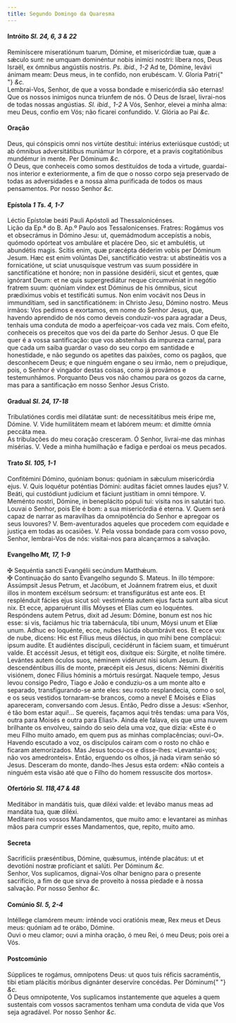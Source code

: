 ```yaml
---
title: Segundo Domingo da Quaresma
---
```


<h4 class="text-center">
  Intróito <em>Sl. 24, 6, 3 & 22</em>
</h4>
<div class="grid grid-cols-2 gap-5">
  <span class="text-justify">
    Reminíscere miseratiónum tuarum, Dómine, et misericórdiæ tuæ, quæ a sǽculo
    sunt: ne umquam dominéntur nobis inimíci nostri: líbera nos, Deus Israël, ex
    ómnibus angústiis nostris. <em>Ps. ibid., 1-2</em> Ad te, Dómine, levávi
    ánimam meam: Deus meus, in te confído, non erubéscam. V. Gloria Patri{" "}
    <em>&c.</em>
  </div>
  <span class="text-justify">
    Lembrai-Vos, Senhor, de que a vossa bondade e misericórdia são eternas! Que
    os nossos inimigos nunca triunfem de nós. Ó Deus de Israel, livrai-nos de
    todas nossas angústias. <em>Sl. ibid., 1-2</em> A Vós, Senhor, elevei a
    minha alma: meu Deus, confio em Vós; não ficarei confundido. V. Glória ao
    Pai <em>&c.</em>
  </span>
</div>

<h4 class="text-center">Oração</h4>
<div class="grid grid-cols-2 gap-5">
  <span class="text-justify">
    Deus, qui cónspicis omni nos virtúte destítui: intérius exteriúsque custódi;
    ut ab ómnibus adversitátibus muniámur In córpore, et a pravis cogitatiónibus
    mundémur in mente. Per Dóminum <em>&c.</em>
  </div>
  <span class="text-justify">
    Ó Deus, que conheceis como somos destituídos de toda a virtude, guardai-nos
    interior e exteriormente, a fim de que o nosso corpo seja preservado de
    todas as adversidades e a nossa alma purificada de todos os maus
    pensamentos. Por nosso Senhor <em>&c.</em>
  </span>
</div>

<h4 class="text-center">
  Epístola <em>1 Ts. 4, 1-7</em>
</h4>
<div class="grid grid-cols-2 gap-5">
  <span class="text-justify">
    Léctio Epístolæ beáti Pauli Apóstoli ad Thessalonicénses.
  </div>
  <span class="text-justify">
    Lição da Ep.ª do B. Ap.º Paulo aos Tessalonicenses.
  </div>
  <span class="text-justify">
    Fratres: Rogámus vos et obsecrámus in Dómino Jesu: ut, quemádmodum
    accepístis a nobis, quómodo opórteat vos ambuláre et placére Deo, sic et
    ambulétis, ut abundétis magis. Scitis enim, quæ præcépta déderim vobis per
    Dóminum Jesum. Hæc est enim volúntas Dei, sanctificátio vestra: ut
    abstineátis vos a fornicatióne, ut sciat unusquísque vestrum vas suum
    possidére in sanctifícatióne et honóre; non in passióne desidérii, sicut et
    gentes, quæ ignórant Deum: et ne quis supergrediátur neque circumvéniat in
    negótio fratrem suum: quóniam vindex est Dóminus de his ómnibus, sicut
    prædíximus vobis et testificáti sumus. Non enim vocávit nos Deus in
    immundítiam, sed in sanctificatiónem: in Christo Jesu, Dómino nostro.
  </div>
  <span class="text-justify">
    Meus irmãos: Vos pedimos e exortamos, em nome do Senhor Jesus, que, havendo
    aprendido de nós como deveis conduzir-vos para agradar a Deus, tenhais uma
    conduta de modo a aperfeiçoar-vos cada vez mais. Com efeito, conheceis os
    preceitos que vos dei da parte do Senhor Jesus. O que Ele quer é a vossa
    santificação: que vos abstenhais da impureza carnal, para que cada um saiba
    guardar o vaso do seu corpo em santidade e honestidade, e não segundo os
    apetites das paixões, como os pagãos, que desconhecem Deus; e que ninguém
    engane o seu irmão, nem o prejudique, pois, o Senhor é vingador destas
    coisas, como já provámos e testemunhámos. Porquanto Deus vos não chamou para
    os gozos da carne, mas para a santificação em nosso Senhor Jesus Cristo.
  </span>
</div>

<h4 class="text-center">
  Gradual <em>Sl. 24, 17-18</em>
</h4>
<div class="grid grid-cols-2 gap-5">
  <span class="text-justify">
    Tribulatiónes cordis mei dilatátæ sunt: de necessitátibus meis éripe me,
    Dómine. V. Vide humilitátem meam et labórem meum: et dimítte ómnia peccáta
    mea.
  </div>
  <span class="text-justify">
    As tribulações do meu coração cresceram. Ó Senhor, livrai-me das minhas
    misérias. V. Vede a minha humilhação e fadiga e perdoai os meus pecados.
  </span>
</div>

<h4 class="text-center">
  Trato <em>Sl. 105, 1-1</em>
</h4>
<div class="grid grid-cols-2 gap-5">
  <span class="text-justify">
    Confitémini Dómino, quóniam bonus: quóniam in sǽculum misericórdia ejus. V.
    Quis loquétur poténtias Dómini: audítas fáciet omnes laudes ejus? V. Beáti,
    qui custódiunt judícium et fáciunt justítiam in omni témpore. V. Meménto
    nostri, Dómine, in beneplácito pópuli tui: vísita nos in salutári tuo.
  </div>
  <span class="text-justify">
    Louvai o Senhor, pois Ele é bom: a sua misericórdia é eterna. V. Quem será
    capaz de narrar as maravilhas da omnipotência do Senhor e apregoar os seus
    louvores? V. Bem-aventurados aqueles que procedem com equidade e justiça em
    todas as ocasiões. V. Pela vossa bondade para com vosso povo, Senhor,
    lembrai-Vos de nós: visitai-nos para alcançarmos a salvação.
  </span>
</div>

<h4 class="text-center">
  Evangelho <em>Mt, 17, 1-9</em>
</h4>
<div class="grid grid-cols-2 gap-5">
  <span class="text-justify">
    <span class="text-danger">&#10016;</span> Sequéntia sancti Evangélii
    secúndum Matthǽum.
  </div>
  <span class="text-justify">
    <span class="text-danger">&#10016;</span> Continuação do santo Evangelho
    segundo S. Mateus.
  </div>
  <span class="text-justify">
    In illo témpore: Assúmpsit Jesus Petrum, et Jacóbum, et Joánnem fratrem
    eius, et duxit illos in montem excélsum seórsum: et transfigurátus est ante
    eos. Et resplénduit fácies ejus sicut sol: vestiménta autem ejus facta sunt
    alba sicut nix. Et ecce, apparuérunt illis Móyses et Elías cum eo loquéntes.
    Respóndens autem Petrus, dixit ad Jesum: Dómine, bonum est nos hic esse: si
    vis, faciámus hic tria tabernácula, tibi unum, Móysi unum et Elíæ unum.
    Adhuc eo loquénte, ecce, nubes lúcida obumbrávit eos. Et ecce vox de nube,
    dicens: Hic est Fílius meus diléctus, in quo mihi bene complácui: ipsum
    audíte. Et audiéntes discípuli, cecidérunt in fáciem suam, et timuérunt
    valde. Et accéssit Jesus, et tétigit eos, dixítque eis: Súrgite, et nolíte
    timére. Levántes autem óculos suos, néminem vidérunt nisi solum Jesum. Et
    descendéntibus illis de monte, præcépit eis Jesus, dicens: Némini dixéritis
    visiónem, donec Fílius hóminis a mórtuis resúrgat.
  </div>
  <span class="text-justify">
    Naquele tempo, Jesus levou consigo Pedro, Tiago e João e conduziu-os a um
    monte alto e separado, transfigurando-se ante eles: seu rosto resplandecia,
    como o sol, e os seus vestidos tornaram-se brancos, como a neve! E Moisés e
    Elias apareceram, conversando com Jesus. Então, Pedro disse a Jesus:
    «Senhor, é tão bom estar aqui!... Se quereis, façamos aqui três tendas: uma
    para Vós, outra para Moisés e outra para Elias!». Ainda ele falava, eis que
    uma nuvem brilhante os envolveu, saindo do seio dela uma voz, que dizia:
    «Este é o meu Filho muito amado, em quem pus as minhas complacências;
    ouvi-O». Havendo escutado a voz, os discípulos caíram com o rosto no chão e
    ficaram atemorizados. Mas Jesus tocou-os e disse-lhes: «Levantai-vos; não
    vos amedronteis». Então, erguendo os olhos, já nada viram senão só Jesus.
    Desceram do monte, dando-lhes Jesus esta ordem: «Não conteis a ninguém esta
    visão até que o Filho do homem ressuscite dos mortos».
  </span>
</div>

<h4 class="text-center">
  Ofertório <em>Sl. 118,47 & 48</em>
</h4>
<div class="grid grid-cols-2 gap-5">
  <span class="text-justify">
    Meditábor in mandátis tuis, quæ diléxi valde: et levábo manus meas ad
    mandáta tua, quæ diléxi.
  </div>
  <span class="text-justify">
    Meditarei nos vossos Mandamentos, que muito amo: e levantarei as minhas mãos
    para cumprir esses Mandamentos, que, repito, muito amo.
  </span>
</div>

<h4 class="text-center">Secreta</h4>
<div class="grid grid-cols-2 gap-5">
  <span class="text-justify">
    Sacrifíciis præséntibus, Dómine, quǽsumus, inténde placátus: ut et devotióni
    nostræ profíciant et salúti. Per Dóminum <em>&c.</em>
  </div>
  <span class="text-justify">
    Senhor, Vos suplicamos, dignai-Vos olhar benigno para o presente sacrifício,
    a fim de que sirva de proveito à nossa piedade e à nossa salvação. Por nosso
    Senhor <em>&c.</em>
  </span>
</div>

<h4 class="text-center">
  Comúnio <em>Sl. 5, 2-4</em>
</h4>
<div class="grid grid-cols-2 gap-5">
  <span class="text-justify">
    Intéllege clamórem meum: inténde voci oratiónis meæ, Rex meus et Deus meus:
    quóniam ad te orábo, Dómine.
  </div>
  <span class="text-justify">
    Ouvi o meu clamor; ouvi a minha oração, ó meu Rei, ó meu Deus; pois orei a
    Vós.
  </span>
</div>

<h4 class="text-center">Postcomúnio</h4>
<div class="grid grid-cols-2 gap-5">
  <span class="text-justify">
    Súpplices te rogámus, omnípotens Deus: ut quos tuis réficis sacraméntis,
    tibi etiam plácitis móribus dignánter deservíre concédas. Per Dóminum{" "}
    <em>&c.</em>
  </div>
  <span class="text-justify">
    Ó Deus omnipotente, Vos suplicamos instantemente que aqueles a quem
    sustentais com vossos sacramentos tenham uma conduta de vida que Vos seja
    agradável. Por nosso Senhor <em>&c.</em>
  </span>
</div>
